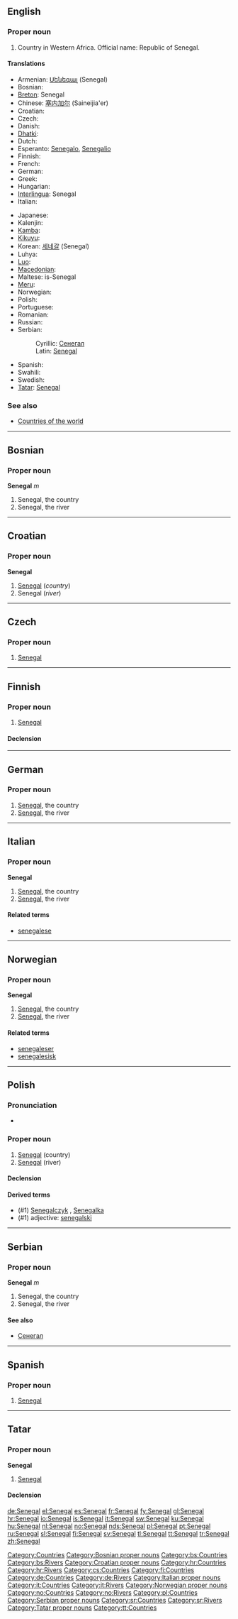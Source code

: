 ==English==

===Proper noun===
{{en-proper noun}}

# Country in Western Africa. Official name: Republic of Senegal.

====Translations====
{{trans-top|Republic of Senegal}}
* Armenian: [[Սենեգալ]] (Senegal)
* Bosnian: {{t-|bs|Senegal|m}}
* [[Breton]]: Senegal
* Chinese: [[塞内加尔]] (Saineijia'er)
* Croatian: {{t+|hr|Senegal|m}}
* Czech: {{t-|cs|Senegal|m}}
* Danish: {{t-|da|Senegal}}
* [[Dhatki]]: {{tø|mki|Senegol}}
* Dutch: {{t+|nl|Senegal}}
* Esperanto: [[Senegalo]], [[Senegalio]]
* Finnish: {{t+|fi|Senegal}}
* French: {{t+|fr|Sénégal}}
* German: {{t+|de|Senegal}}
* Greek: {{t+|el|Σενεγάλη|f|tr=Senegáli}}
* Hungarian: {{t+|hu|Szenegál}}
* [[Interlingua]]: Senegal
* Italian: {{t+|it|Senegal}}
{{trans-mid}}
* Japanese: {{t-|ja|セネガル|tr=Senegaru}}
* Kalenjin: {{tø|kln|Senegol}}
* [[Kamba]]: {{tø|kam|Senegol}}
* [[Kikuyu]]: {{tø|ki|Senegol}}
* Korean: [[세네갈]] (Senegal)
* Luhya: {{tø|luy|Senegol}}
* [[Luo]]: {{tø|luo|Senegol}}
* [[Macedonian]]: {{t-|mk|Сенегал|m|tr=Sénegal}}
* Maltese: is-Senegal
* [[Meru]]: {{tø|mer|Senegol}}
* Norwegian: {{t+|no|Senegal}}
* Polish: {{t+|pl|Senegal}}
* Portuguese: {{t+|pt|Senegal}}
* Romanian: {{t-|ro|Senegal|n}}
* Russian: {{t+|ru|Сенегал}}
* Serbian:
*: Cyrillic: [[Сенегал#Serbian|Сенегал]] {{m}}
*: Latin: [[Senegal#Serbian|Senegal]] {{m}}
* Spanish: {{t+|es|Senegal}}
* Swahili: {{t+|sw|Senegali|xs=Swahili}}
* Swedish: {{t+|sv|Senegal}}
* [[Tatar]]: [[Senegal#Tatar|Senegal]]
{{trans-bottom}}

===See also===
* [[Appendix:Countries of the world|Countries of the world]]

[[Category:Countries]]

----

==Bosnian==

===Proper noun===
'''Senegal''' ''m''

# Senegal, the country
# Senegal, the river

[[Category:Bosnian proper nouns]]
[[Category:bs:Countries]]
[[Category:bs:Rivers]]

----

==Croatian==

===Proper noun===
'''Senegal''' {{m}}

# [[#English|Senegal]] (''country'')
# Senegal (''river'')

[[Category:Croatian proper nouns]]
[[Category:hr:Countries]]
[[Category:hr:Rivers]]

----

==Czech==

===Proper noun===
{{cs-proper noun|g=m}}

# [[#English|Senegal]]

[[Category:cs:Countries]]

----

==Finnish==
{{wikipedia|lang=fi}}

===Proper noun===
{{infl|fi|proper noun}}

# [[#English|Senegal]]

====Declension====
{{fi-decl-tuoli|Senegal|np=1}}

[[Category:fi:Countries]]

----

==German==
{{wikipedia|lang=de}}

===Proper noun===
{{infl|de|proper noun|g=m}}

# [[#English|Senegal]], the country
# [[#English|Senegal]], the river

[[Category:de:Countries]]
[[Category:de:Rivers]]

----

==Italian==
{{wikipedia|lang=it}}

===Proper noun===
'''Senegal''' {{m}}

# [[#English|Senegal]], the country
# [[#English|Senegal]], the river

====Related terms====
* [[senegalese]]

[[Category:Italian proper nouns]]
[[Category:it:Countries]]
[[Category:it:Rivers]]

----

==Norwegian==

===Proper noun===
'''Senegal'''

# [[#English|Senegal]], the country
# [[#English|Senegal]], the river

====Related terms====
* [[senegaleser]]
* [[senegalesisk]]

[[Category:Norwegian proper nouns]]
[[Category:no:Countries]]
[[Category:no:Rivers]]

----

==Polish==

===Pronunciation===
* {{IPA|/sɛˈnɛɡal/|lang=pl}}

===Proper noun===
{{infl|pl|proper noun|g=m}}

# [[#English|Senegal]] (country)
# [[#English|Senegal]] (river)

====Declension====
{{pl-decl-noun-sing
|Senegal
|Senegalu
|Senegalowi
|Senegal
|Senegalem
|Senegalu
|Senegalu
}}

====Derived terms====
* (#1) [[Senegalczyk]] {{m}}, [[Senegalka]] {{f}}
* (#1) adjective: [[senegalski]]

[[Category:pl:Countries]]

----

==Serbian==

===Proper noun===
'''Senegal''' ''m''

# Senegal, the country
# Senegal, the river

====See also====
* [[Сенегал#Serbian|Сенегал]]

[[Category:Serbian proper nouns]]
[[Category:sr:Countries]]
[[Category:sr:Rivers]]

----

==Spanish==

===Proper noun===
{{es-proper noun|m}}

# [[Senegal]]

----

==Tatar==

===Proper noun===
'''Senegal'''

# [[Senegal#English|Senegal]]

====Declension====
{{tt-latin-noun|nıñ|ga|nı|da|dan}}

[[Category:Tatar proper nouns]]
[[Category:tt:Countries]]

[[de:Senegal]]
[[el:Senegal]]
[[es:Senegal]]
[[fr:Senegal]]
[[fy:Senegal]]
[[gl:Senegal]]
[[hr:Senegal]]
[[io:Senegal]]
[[is:Senegal]]
[[it:Senegal]]
[[sw:Senegal]]
[[ku:Senegal]]
[[hu:Senegal]]
[[nl:Senegal]]
[[no:Senegal]]
[[nds:Senegal]]
[[pl:Senegal]]
[[pt:Senegal]]
[[ru:Senegal]]
[[sl:Senegal]]
[[fi:Senegal]]
[[sv:Senegal]]
[[tl:Senegal]]
[[tt:Senegal]]
[[tr:Senegal]]
[[zh:Senegal]]